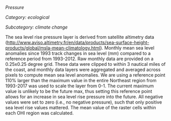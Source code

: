*Pressure*

*Category: ecological*

*Subcategory: climate change*

The sea level rise pressure layer is derived from satellite altimetry data  ([http://www.aviso.altimetry.fr/en/data/products/sea-surface-height-products/global/msla-mean-climatology.html](http://www.aviso.altimetry.fr/en/data/products/sea-surface-height-products/global/msla-mean-climatology.html)). Monthly mean sea level anomalies since 1993 track changes in sea level (mm) compared to a reference period from 1993-2012. Raw monthly data are provided on a 0.25x0.25 degree grid. These data were clipped to within 3 nautical miles of the coast, and monthly data layers were aggregated and averaged across pixels to compute mean sea level anomalies. We are using a reference point 110%  larger than the maximum value in the entire Northeast region from 1993-2017 was used to scale the layer from 0-1. The current maximum value is unlikely to be the future max, thus setting this reference point allows for an increase in sea level rise pressure into the future. All negative values were set to zero (i.e., no negative pressure), such that only positive sea level rise values mattered. The mean value of the raster cells within each OHI region was calculated.




